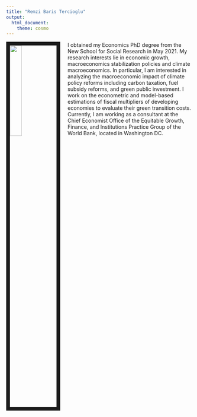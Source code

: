 ```yaml
---
title: "Remzi Baris Tercioglu"
output:
  html_document:
    theme: cosmo
---
```


<link rel="stylesheet" href="styles.css" type="text/css">

<img src="Picture_Tercioglu.jpg" style="width:25%; border:10px solid; margin-right: 20px" align="left">

I obtained my Economics PhD degree from the New School for Social Research in May 2021. My research interests lie in economic growth, macroeconomics stabilization policies and climate macroeconomics. In particular, I am interested in analyzing the macroeconomic impact of climate policy reforms including carbon taxation, fuel subsidy reforms, and green public investment. I work on the econometric and model-based estimations of fiscal multipliers of developing economies to evaluate their green transition costs. Currently, I am working as a consultant at the Chief Economist Office of the Equitable Growth, Finance, and Institutions Practice Group of the World Bank, located in Washington DC. 

